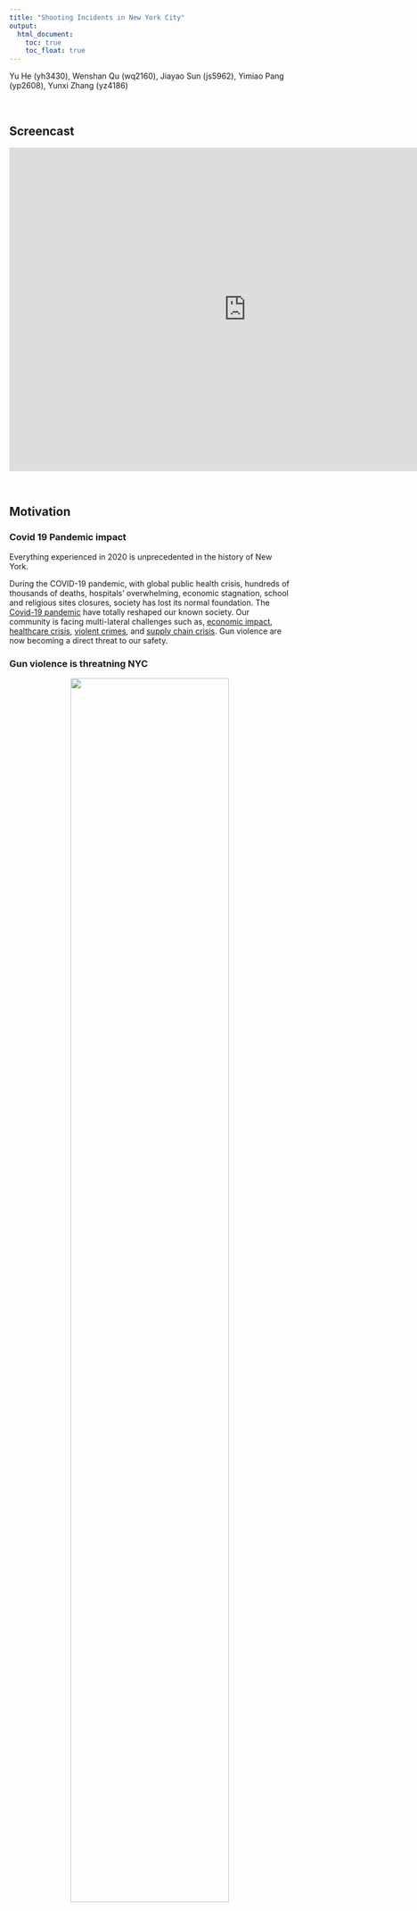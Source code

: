 ```yaml
---
title: "Shooting Incidents in New York City"
output: 
  html_document:
    toc: true
    toc_float: true
---
```


Yu He (yh3430), Wenshan Qu (wq2160), Jiayao Sun (js5962), Yimiao Pang (yp2608), Yunxi Zhang (yz4186)

<br>

## Screencast

<center><div class="container_video">
<iframe width="850" height="580" src="https://www.youtube.com/embed/m8srVzA9iqA" title="YouTube video player" frameborder="0" allow="accelerometer; autoplay; clipboard-write; encrypted-media; gyroscope; picture-in-picture" allowfullscreen></iframe>
</div></center>

<br>

## Motivation

### Covid 19 Pandemic impact

Everything experienced in 2020 is unprecedented in the history of New York.

During the COVID-19 pandemic, with global public health crisis, hundreds of thousands of deaths, hospitals' overwhelming, economic stagnation, school and religious sites closures, society has lost its normal foundation. The [Covid-19 pandemic](https://www.hopkinsmedicine.org/health/conditions-and-diseases/coronavirus) have totally reshaped our known society. Our community is facing multi-lateral challenges such as, [economic impact](https://www.census.gov/library/stories/2021/03/initial-impact-covid-19-on-united-states-economy-more-widespread-than-on-mortality.html), [healthcare crisis](https://www.nytimes.com/2021/12/03/nyregion/covid-cases-surge-upstate-ny.html),
[violent crimes](https://gothamist.com/news/why-are-shootings-and-murders-rise-nyc), and [supply chain crisis](https://www.ey.com/en_sg/supply-chain/how-covid-19-impacted-supply-chains-and-what-comes-next). Gun violence are now becoming a direct threat to our safety.

### Gun violence is threatning NYC

<center><img src="photo/gun_violence.jpg" style="width:75%"></center>

</br>

According to the New York Post, data from the New York City Police Department shows that as of December 7, 2020, there have been 1,433 shootings in New York City, with a total of 1,756 victims of gun violence, almost twice the number in the same period in 2019. The surge in shootings is jeopardizing the rights of the public. We need immediate action to ensure a safe living environment for our community.

If you want to know more about the gun violence in NYC before and during the Covid-19 pandemic, our website can provide useful information.

## Links

Here are useful links for you to further explore our project:

* Our GitHub repo for this website could be found [here](https://github.com/WenshanQu/NYC_shooting_fact.github.io).

* Here is [another GitHub repo](https://github.com/WenshanQu/Final_Project_NYC_Shooting) including files and codes that could not be included in our web-repo, such as codes for generating zip-code.

* Our Shiny repo could be found [here](https://wenshanqu.shinyapps.io/nyc_shooting_fact/).



















